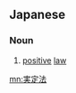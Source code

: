 ==Japanese==
{{ja-kanjitab|じつ|k1=じっ|てい|ほう|yomi=on}}

===Noun===
{{ja-noun|じっていほう}}
# [[positive]] [[law]]

[[mn:実定法]]